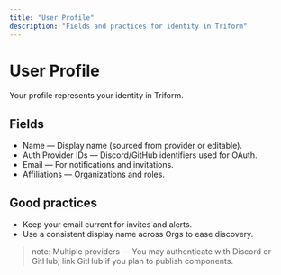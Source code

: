 ```yaml
---
title: "User Profile"
description: "Fields and practices for identity in Triform"
---
```


# User Profile

Your profile represents your identity in Triform.

## Fields
- Name — Display name (sourced from provider or editable).
- Auth Provider IDs — Discord/GitHub identifiers used for OAuth.
- Email — For notifications and invitations.
- Affiliations — Organizations and roles.

## Good practices
- Keep your email current for invites and alerts.
- Use a consistent display name across Orgs to ease discovery.

> note: Multiple providers — You may authenticate with Discord or GitHub; link GitHub if you plan to publish components.
